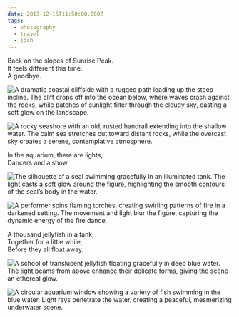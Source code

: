```yaml
---
date: 2013-12-15T11:50:00.000Z
tags:
  - photography
  - travel
  - jdch
---
```

Back on the slopes of Sunrise Peak.<br/>
It feels different this time.<br/>
A goodbye.

![A dramatic coastal cliffside with a rugged path leading up the steep incline. The cliff drops off into the ocean below, where waves crash against the rocks, while patches of sunlight filter through the cloudy sky, casting a soft glow on the landscape.](../../assets/photos/20131215-IMG_1346.jpg)

![A rocky seashore with an old, rusted handrail extending into the shallow water. The calm sea stretches out toward distant rocks, while the overcast sky creates a serene, contemplative atmosphere.](../../assets/photos/20131215-IMG_1356.jpg)

In the aquarium, there are lights,<br/>
Dancers and a show.

![The silhouette of a seal swimming gracefully in an illuminated tank. The light casts a soft glow around the figure, highlighting the smooth contours of the seal’s body in the water.](../../assets/photos/20131215-IMG_1423.jpg)

![A performer spins flaming torches, creating swirling patterns of fire in a darkened setting. The movement and light blur the figure, capturing the dynamic energy of the fire dance.](../../assets/photos/20131215-IMG_1478.jpg)

A thousand jellyfish in a tank,<br/>
Together for a little while,<br/>
Before they all float away.

![A school of translucent jellyfish floating gracefully in deep blue water. The light beams from above enhance their delicate forms, giving the scene an ethereal glow.](../../assets/photos/20131215-IMG_1495.jpg)

![A circular aquarium window showing a variety of fish swimming in the blue water. Light rays penetrate the water, creating a peaceful, mesmerizing underwater scene.](../../assets/photos/20131215-IMG_1515.jpg)
